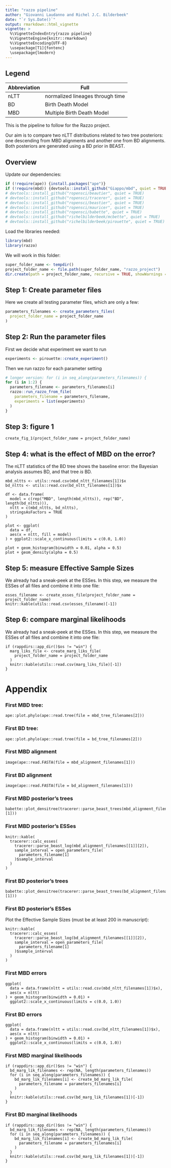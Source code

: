 ```yaml
---
title: "razzo pipeline"
author: "Giovanni Laudanno and Richel J.C. Bilderbeek"
date: "`r Sys.Date()`"
output: rmarkdown::html_vignette
vignette: >
  %\VignetteIndexEntry{razzo pipeline}
  %\VignetteEngine{knitr::rmarkdown}
  %\VignetteEncoding{UTF-8}
  \usepackage[T1]{fontenc}
  \usepackage{lmodern}
---
```


## Legend

Abbreviation|Full
---|---
nLTT|normalized lineages through time
BD|Birth Death Model
MBD|Multiple Birth Death Model

This is the pipeline to follow for the Razzo project. 

Our aim is to compare two nLTT distributions related to two tree posteriors: one descending from MBD alignments and another one from BD alignments. Both posteriors are generated using a BD prior in BEAST.

## Overview

Update our dependencies:

```r
if (!require(ape)) {install.packages("ape")}
if (!require(mbd)) {devtools::install_github("Giappo/mbd", quiet = TRUE)}
# devtools::install_github("ropensci/beautier", quiet = TRUE)
# devtools::install_github("ropensci/tracerer", quiet = TRUE)
# devtools::install_github("ropensci/beastier", quiet = TRUE)
# devtools::install_github("ropensci/mauricer", quiet = TRUE)
# devtools::install_github("ropensci/babette", quiet = TRUE)
# devtools::install_github("richelbilderbeek/mcbette", quiet = TRUE)
# devtools::install_github("richelbilderbeek/pirouette", quiet = TRUE)
```

Load the libraries needed:

```r
library(mbd)
library(razzo)
```

We will work in this folder:

```r
super_folder_name <- tempdir()
project_folder_name <- file.path(super_folder_name, "razzo_project") 
dir.create(path = project_folder_name, recursive = TRUE, showWarnings = FALSE)
```

## Step 1: Create parameter files

Here we create all testing parameter files, which are only a few:

```r
parameters_filenames <- create_parameters_files(
  project_folder_name = project_folder_name
)
```

## Step 2: Run the parameter files

First we decide what experiment we want to run

```r
experiments <- pirouette::create_experiment()
```

Then we run razzo for each parameter setting

```r
# longer version: for (i in seq_along(parameters_filenames)) {
for (i in 1:2) {
  parameters_filename <- parameters_filenames[i]
  razzo::run_razzo_from_file(
    parameters_filename = parameters_filename,
    experiments = list(experiments)
  )
}
```

## Step 3: figure 1

```
create_fig_1(project_folder_name = project_folder_name)
```

## Step 4: what is the effect of MBD on the error?

The nLTT statistics of the BD tree shows the baseline error:
the Bayesian analysis assumes BD, and that tree *is* BD.

```
mbd_nltts <- utils::read.csv(mbd_nltt_filenames[1])$x
bd_nltts <- utils::read.csv(bd_nltt_filenames[1])$x

df <- data.frame(
  model = c(rep("MBD", length(mbd_nltts)), rep("BD", length(bd_nltts))),
  nltt = c(mbd_nltts, bd_nltts),
  stringsAsFactors = TRUE  
)

plot <- ggplot(
  data = df,
  aes(x = nltt, fill = model)
) + ggplot2::scale_x_continuous(limits = c(0.0, 1.0))

plot + geom_histogram(binwidth = 0.01, alpha = 0.5)
plot + geom_density(alpha = 0.5)
```


## Step 5: measure Effective Sample Sizes

We already had a sneak-peek at the ESSes.
In this step, we measure the ESSes of all files and
combine it into one file:

```
esses_filename <- create_esses_file(project_folder_name = project_folder_name)
knitr::kable(utils::read.csv(esses_filename)[-1])
```

## Step 6: compare marginal likelihoods

We already had a sneak-peek at the ESSes.
In this step, we measure the ESSes of all files and
combine it into one file:

```
if (rappdirs::app_dir()$os != "win") {
  marg_liks_file <- create_marg_liks_file(
    project_folder_name = project_folder_name
  )
  knitr::kable(utils::read.csv(marg_liks_file)[-1])
}
```

# Appendix

### First MBD tree:

```
ape::plot.phylo(ape::read.tree(file = mbd_tree_filenames[2]))
```


### First BD tree:

```
ape::plot.phylo(ape::read.tree(file = bd_tree_filenames[2]))
```

### First MBD alignment

```
image(ape::read.FASTA(file = mbd_alignment_filenames[1]))
```

### First BD alignment

```
image(ape::read.FASTA(file = bd_alignment_filenames[1]))
```

### First MBD posterior's trees

```
babette::plot_densitree(tracerer::parse_beast_trees(mbd_alignment_filenames[[1]][1]))
```

### First MBD posterior's ESSes

```
knitr::kable(
  tracerer::calc_esses(
    tracerer::parse_beast_log(mbd_alignment_filenames[[1]][2]), 
    sample_interval = open_parameters_file(
      parameters_filename[1]
    )$sample_interval
  )
)
```


### First BD posterior's trees

```
babette::plot_densitree(tracerer::parse_beast_trees(bd_alignment_filenames[[1]][1]))
```

### First BD posterior's ESSes

Plot the Effective Sample Sizes (must be at least 200 in manuscript):

```
knitr::kable(
  tracerer::calc_esses(
    tracerer::parse_beast_log(bd_alignment_filenames[[1]][2]), 
    sample_interval = open_parameters_file(
      parameters_filename[1]
    )$sample_interval
  )
)
```

### First MBD errors

```
ggplot(
  data = data.frame(nltt = utils::read.csv(mbd_nltt_filenames[1])$x),
  aes(x = nltt)
) + geom_histogram(binwidth = 0.01) + 
  ggplot2::scale_x_continuous(limits = c(0.0, 1.0))
```


### First BD errors

```
ggplot(
  data = data.frame(nltt = utils::read.csv(bd_nltt_filenames[1])$x),
  aes(x = nltt)
) + geom_histogram(binwidth = 0.01) + 
  ggplot2::scale_x_continuous(limits = c(0.0, 1.0))
```

### First MBD marginal likelihoods

```
if (rappdirs::app_dir()$os != "win") {
  bd_marg_lik_filenames <- rep(NA, length(parameters_filenames))
  for (i in seq_along(parameters_filenames)) {
    bd_marg_lik_filenames[i] <- create_bd_marg_lik_file(
      parameters_filename = parameters_filenames[i]
    )
  }
  knitr::kable(utils::read.csv(bd_marg_lik_filenames[1])[-1])
}
```

### First BD marginal likelihoods

```
if (rappdirs::app_dir()$os != "win") {
  bd_marg_lik_filenames <- rep(NA, length(parameters_filenames))
  for (i in seq_along(parameters_filenames)) {
    bd_marg_lik_filenames[i] <- create_bd_marg_lik_file(
      parameters_filename = parameters_filenames[i]
    )
  }
  knitr::kable(utils::read.csv(bd_marg_lik_filenames[1])[-1])
}
```


